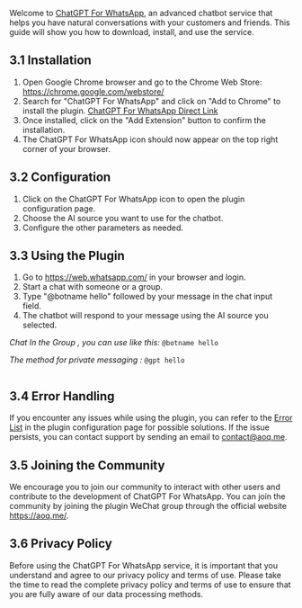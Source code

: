 Welcome to [ChatGPT For WhatsApp](https://chrome.google.com/webstore/detail/chatgpt-for-whatsapp/ajlcjjeepijhfbgkciegfdoklpcpmipk), an advanced chatbot service that helps you have natural conversations with your customers and friends. This guide will show you how to download, install, and use the service.

## 3.1 Installation
1. Open Google Chrome browser and go to the Chrome Web Store: https://chrome.google.com/webstore/
2. Search for "ChatGPT For WhatsApp" and click on "Add to Chrome" to install the plugin. [ChatGPT For WhatsApp Direct Link](https://chrome.google.com/webstore/detail/chatgpt-for-whatsapp/ajlcjjeepijhfbgkciegfdoklpcpmipk)
3. Once installed, click on the "Add Extension" button to confirm the installation.
4. The ChatGPT For WhatsApp icon should now appear on the top right corner of your browser.

## 3.2 Configuration
1. Click on the ChatGPT For WhatsApp icon to open the plugin configuration page.
2. Choose the AI source you want to use for the chatbot.
3. Configure the other parameters as needed.

## 3.3 Using the Plugin
1. Go to https://web.whatsapp.com/ in your browser and login.
2. Start a chat with someone or a group.
3. Type "@botname hello" followed by your message in the chat input field.
4. The chatbot will respond to your message using the AI source you selected.

*Chat In the Group , you can use like this:* ``@botname hello``

*The method for private messaging :* `@gpt hello`

```

```

## 3.4 Error Handling
If you encounter any issues while using the plugin, you can refer to the [Error List](./error_codes_and_solutions) in the plugin configuration page for possible solutions. If the issue persists, you can contact support by sending an email to contact@aoq.me.

## 3.5 Joining the Community
We encourage you to join our community to interact with other users and contribute to the development of ChatGPT For WhatsApp. You can join the community by joining the plugin WeChat group through the official website https://aoq.me/.

## 3.6 Privacy Policy
Before using the ChatGPT For WhatsApp service, it is important that you understand and agree to our privacy policy and terms of use. Please take the time to read the complete privacy policy and terms of use to ensure that you are fully aware of our data processing methods.